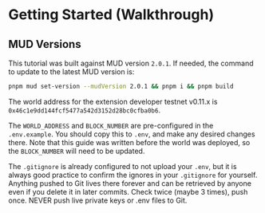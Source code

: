 # Getting Started (Walkthrough)

## MUD Versions

This tutorial was built against MUD version `2.0.1`. If needed, the command to update to the latest MUD version is:

```bash copy 
pnpm mud set-version --mudVersion 2.0.1 && pnpm i && pnpm build
```

The world address for the extension developer testnet v0.11.x is `0x46c1e9dd144fcf5477a542d3152d28bc0cfba0b6`.

The `WORLD_ADDRESS` and `BLOCK_NUMBER` are pre-configured in the `.env.example`. You should copy this to `.env`, and make any desired changes there. Note that this guide was written before the world was deployed, so the `BLOCK_NUMBER` will need to be updated.

The `.gitignore` is already configured to not upload your `.env`, but it is always good practice to confirm the ignores in your `.gitignore` for yourself. Anything pushed to Git lives there forever and can be retrieved by anyone even if you delete it in later commits. Check twice (maybe 3 times), push once. NEVER push live private keys or .env files to Git.
